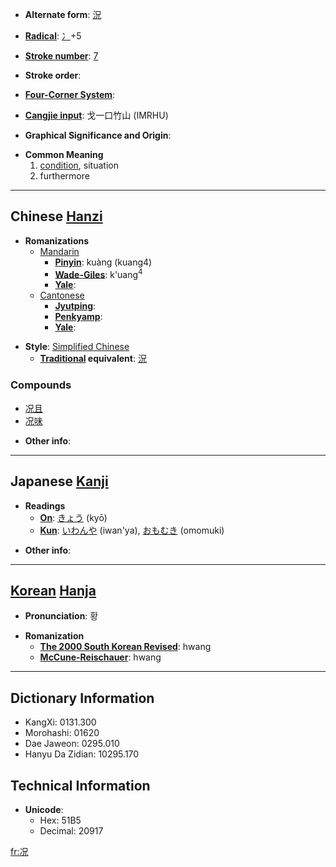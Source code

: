 * '''Alternate form''': [[況]]

* '''[[Wiktionary:Chinese radical index| Radical]]''': [[Wiktionary:Chinese radical index 冫|冫]]+5

* '''[[Wiktionary:Chinese total strokes index|Stroke number]]''': [[Wiktionary:Chinese total strokes index 7|7]]

* '''Stroke order''': 

* '''[[Wiktionary:Chinese four corner index|Four-Corner System]]''': 

* '''[[Wiktionary:Chinese Cangjie index|Cangjie input]]''': 戈一口竹山 (IMRHU)

* '''Graphical Significance and Origin''': 

* '''Common Meaning'''
*# [[condition]], situation
*# furthermore

----

== Chinese [[Hanzi]] ==

* '''Romanizations'''
** [[Mandarin]]
*** '''[[Pinyin]]''': kuàng (kuang4)
*** '''[[Wade-Giles]]''': k'uang<sup>4</sup>
*** '''[[Yale]]''': 
**[[Cantonese]]
***'''[[Jyutping]]''':
***'''[[Penkyamp]]''': 
***'''[[Yale]]''': 

* '''Style''': [[Simplified Chinese]] 
** '''[[Traditional Chinese|Traditional]] equivalent''': [[況]]

===Compounds===
*[[况且]]
*[[况味]]

* '''Other info''': 

----

== Japanese [[Kanji]] ==

* '''Readings'''
** '''[[On]]''': [[きょう]] (kyō)
** '''[[Kun]]''': [[いわんや]] (iwan'ya), [[おもむき]] (omomuki)

* '''Other info''':  

----

== [[Korean]] [[Hanja]] ==

* '''Pronunciation''': 황

* '''Romanization'''
** '''[[The 2000 South Korean Revised Romanization|The 2000 South Korean Revised]]''': hwang
** '''[[McCune-Reischauer]]''': hwang

----

== Dictionary Information ==

* KangXi: 0131.300
* Morohashi: 01620
* Dae Jaweon: 0295.010
* Hanyu Da Zidian: 10295.170

== Technical Information ==

* '''Unicode''':
** Hex: 51B5
** Decimal: 20917

[[fr:况]]